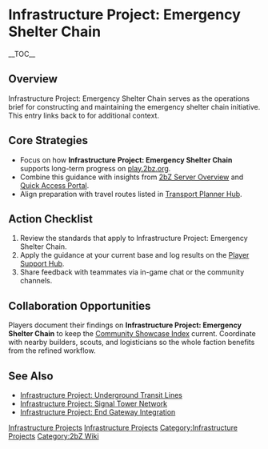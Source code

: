 {{Short description|Infrastructure Project: Emergency Shelter Chain serves as the operations brief for constructing and maintaining the emergency shelter chain initiative}}
= Infrastructure Project: Emergency Shelter Chain =
{{2bZ Navbox}}
__TOC__

== Overview ==
Infrastructure Project: Emergency Shelter Chain serves as the operations brief for
constructing and maintaining the emergency shelter chain initiative. This entry links back
to [[Category:Infrastructure Projects|Infrastructure Projects]] for additional context.

== Core Strategies ==
* Focus on how '''Infrastructure Project: Emergency Shelter Chain''' supports long-term progress on [[play.2bz.org]].
* Combine this guidance with insights from [[2bZ Server Overview]] and [[Quick Access Portal]].
* Align preparation with travel routes listed in [[Transport Planner Hub]].

== Action Checklist ==
# Review the [[Category:Infrastructure Projects|Infrastructure Projects]] standards that apply to Infrastructure Project: Emergency Shelter Chain.
# Apply the guidance at your current base and log results on the [[Player Support Hub]].
# Share feedback with teammates via in-game chat or the community channels.

== Collaboration Opportunities ==
Players document their findings on '''Infrastructure Project: Emergency Shelter Chain'''
to keep the [[Community Showcase Index]] current. Coordinate with nearby builders, scouts,
and logisticians so the whole faction benefits from the refined workflow.

== See Also ==
* [[Infrastructure Project: Underground Transit Lines]]
* [[Infrastructure Project: Signal Tower Network]]
* [[Infrastructure Project: End Gateway Integration]]

[[Category:Infrastructure Projects]]
[[Category:2bZ Wiki]]
